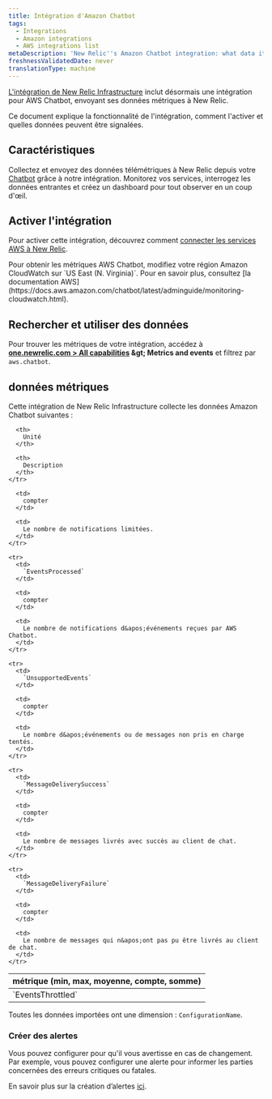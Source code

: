 ```yaml
---
title: Intégration d'Amazon Chatbot
tags:
  - Integrations
  - Amazon integrations
  - AWS integrations list
metaDescription: 'New Relic''s Amazon Chatbot integration: what data it reports, and how to enable it.'
freshnessValidatedDate: never
translationType: machine
---
```


[L&apos;intégration de New Relic Infrastructure](/docs/infrastructure/introduction-infra-monitoring) inclut désormais une intégration pour AWS Chatbot, envoyant ses données métriques à New Relic.

Ce document explique la fonctionnalité de l&apos;intégration, comment l&apos;activer et quelles données peuvent être signalées.

## Caractéristiques

Collectez et envoyez des données télémétriques à New Relic depuis votre [Chatbot](https://aws.amazon.com/chatbot/) grâce à notre intégration. Monitorez vos services, interrogez les données entrantes et créez un dashboard pour tout observer en un coup d&apos;œil.

## Activer l&apos;intégration

Pour activer cette intégration, découvrez comment [connecter les services AWS à New Relic](/docs/infrastructure/amazon-integrations/connect/aws-metric-stream/#set-up-metric-stream).

<Callout variant="important">
  Pour obtenir les métriques AWS Chatbot, modifiez votre région Amazon CloudWatch sur `US East (N. Virginia)`. Pour en savoir plus, consultez [la documentation AWS](https://docs.aws.amazon.com/chatbot/latest/adminguide/monitoring-cloudwatch.html).
</Callout>

## Rechercher et utiliser des données

Pour trouver les métriques de votre intégration, accédez à <DNT>**[one.newrelic.com &gt; All capabilities](https://one.newrelic.com/all-capabilities) &amp;gt; Metrics and events**</DNT> et filtrez par `aws.chatbot`.

## données métriques

Cette intégration de New Relic Infrastructure collecte les données Amazon Chatbot suivantes :

<table>
  <thead>
    <tr>
      <th style={{ width: "200px" }}>
        métrique (min, max, moyenne, compte, somme)
      </th>

      <th>
        Unité
      </th>

      <th>
        Description
      </th>
    </tr>
  </thead>

  <tbody>
    <tr>
      <td>
        `EventsThrottled`
      </td>

      <td>
        compter
      </td>

      <td>
        Le nombre de notifications limitées.
      </td>
    </tr>

    <tr>
      <td>
        `EventsProcessed`
      </td>

      <td>
        compter
      </td>

      <td>
        Le nombre de notifications d&apos;événements reçues par AWS Chatbot.
      </td>
    </tr>

    <tr>
      <td>
        `UnsupportedEvents`
      </td>

      <td>
        compter
      </td>

      <td>
        Le nombre d&apos;événements ou de messages non pris en charge tentés.
      </td>
    </tr>

    <tr>
      <td>
        `MessageDeliverySuccess`
      </td>

      <td>
        compter
      </td>

      <td>
        Le nombre de messages livrés avec succès au client de chat.
      </td>
    </tr>

    <tr>
      <td>
        `MessageDeliveryFailure`
      </td>

      <td>
        compter
      </td>

      <td>
        Le nombre de messages qui n&apos;ont pas pu être livrés au client de chat.
      </td>
    </tr>
  </tbody>
</table>

Toutes les données importées ont une dimension : `ConfigurationName`.

### Créer des alertes

Vous pouvez configurer <InlinePopover type="alerts" />pour qu&apos;il vous avertisse en cas de changement. Par exemple, vous pouvez configurer une alerte pour informer les parties concernées des erreurs critiques ou fatales.

En savoir plus sur la création d’alertes [ici](/docs/alerts-applied-intelligence/new-relic-alerts/learn-alerts/introduction-alerts/).